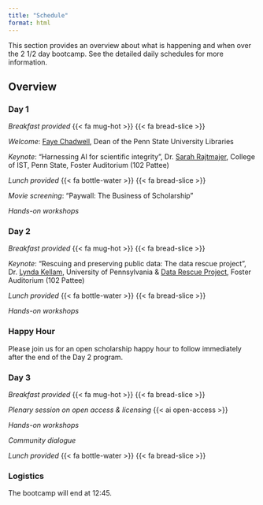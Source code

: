 ```yaml
---
title: "Schedule"
format: html
---
```


This section provides an overview about what is happening and when over the 2 1/2 day bootcamp.
See the detailed daily schedules for more information.

## Overview

### Day 1

*Breakfast provided* {{< fa mug-hot >}} {{< fa bread-slice >}}

*Welcome*: [Faye Chadwell](presenters.qmd#faye-chadwell), Dean of the Penn State University Libraries

*Keynote*: "Harnessing AI for scientific integrity", Dr. [Sarah Rajtmajer](people.qmd#sarah-rajtmajer), College of IST, Penn State, Foster Auditorium (102 Pattee)

*Lunch provided* {{< fa bottle-water >}} {{< fa bread-slice >}}

*Movie screening*: "Paywall: The Business of Scholarship"

*Hands-on workshops*

### Day 2

*Breakfast provided* {{< fa mug-hot >}} {{< fa bread-slice >}}

*Keynote*: "Rescuing and preserving public data: The data rescue project", Dr. [Lynda Kellam](presenters.qmd#lynda-kellam), University of Pennsylvania & [Data Rescue Project](https://www.datarescueproject.org), Foster Auditorium (102 Pattee)

*Lunch provided* {{< fa bottle-water >}} {{< fa bread-slice >}}

*Hands-on workshops*

::: {.callout-note}
### Happy Hour
Please join us for an open scholarship happy hour to follow immediately after the end of the Day 2 program.
:::

### Day 3

*Breakfast provided* {{< fa mug-hot >}} {{< fa bread-slice >}}

*Plenary session on open access & licensing* {{< ai open-access >}}

*Hands-on workshops*

*Community dialogue*

*Lunch provided* {{< fa bottle-water >}} {{< fa bread-slice >}}

::: {.callout-note}
### Logistics
The bootcamp will end at 12:45.
:::